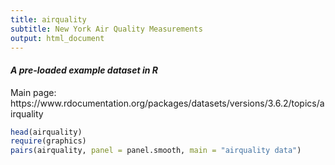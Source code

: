```yaml
---
title: airquality
subtitle: New York Air Quality Measurements
output: html_document
---
```


#### *A pre-loaded example dataset in R*
Main page: https://www.rdocumentation.org/packages/datasets/versions/3.6.2/topics/airquality

```r
head(airquality)
require(graphics)
pairs(airquality, panel = panel.smooth, main = "airquality data")
```
